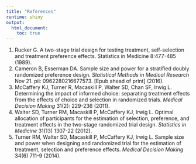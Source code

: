 ```yaml
---
title: "References"
runtime: shiny
output: 
  html_document:
    toc: true
---
```



1. Rucker G. A two-stage trial design for testing treatment, self-selection and treatment preference effects. Statistics in Medicine 8:477-485 (1989).
2.  Cameron B, Esserman DA. Sample size and power for a stratified doubly randomized preference design. _Statistical Methods in Medical Research_ Nov 21. pii: 0962280216677573. [Epub ahead of print] (2016).
3.  McCaffery KJ, Turner R, Macaskill P, Walter SD, Chan SF, Irwig L. Determining the impact of informed choice: separating treatment effects from the effects of choice and selection in randomized trials. _Medical Decision Making_ 31(2): 229-236 (2011).
4.  Walter SD, Turner RM, Macaskill P, McCaffery KJ, Irwig L. Optimal allocation of participants for the estimation of selection, preference, and treatment effects in the two-stage randomized trial design. _Statistics in Medicine_ 31(13) 1307-22 (2012).
5.  Turner RM, Walter SD, Macaskill P, McCaffery KJ, Irwig L. Sample size and power when designing and randomized trial for the estimation of treatment, selection and preference effects. _Medical Decision Making_ 34(6) 711-9 (2014).


